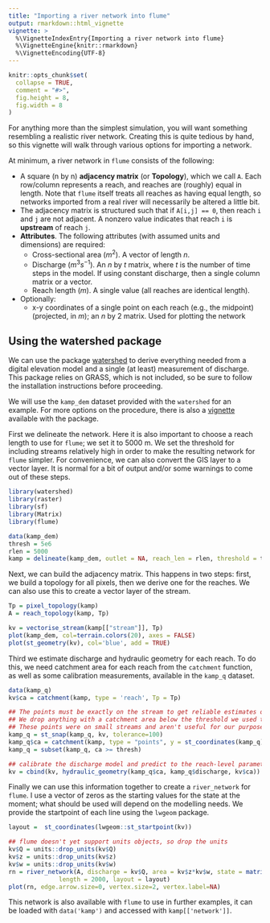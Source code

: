 ```yaml
---
title: "Importing a river network into flume"
output: rmarkdown::html_vignette
vignette: >
  %\VignetteIndexEntry{Importing a river network into flume}
  %\VignetteEngine{knitr::rmarkdown}
  %\VignetteEncoding{UTF-8}
---
```


```r
knitr::opts_chunk$set(
  collapse = TRUE,
  comment = "#>",
  fig.height = 8,
  fig.width = 8
)
```


For anything more than the simplest simulation, you will want something resembling a realistic river network. Creating this is quite tedious by hand, so this vignette will walk through various options for importing a network.

At minimum, a river network in `flume` consists of the following:

  * A square (n by n) **adjacency matrix** (or **Topology**), which we call `A`. Each row/column represents a reach, and reaches are (roughly) equal in length. Note that `flume` itself treats all reaches as having equal length, so networks imported from a real river will necessarily be altered a little bit. 
  * The adjacency matrix is structured such that if `A[i,j] == 0`, then reach `i` and `j` are not adjacent. A nonzero value indicates that reach `i` is **upstream** of reach `j`.
  * **Attributes**. The following attributes (with assumed units and dimensions) are required:
    - Cross-sectional area ($m^2$). A vector of length $n$.
    - Discharge ($m^3s^{-1}$). An $n$ by $t$ matrix, where $t$ is the number of time steps in the model. If using constant discharge, then a single column matrix or a vector.
    - Reach length ($m$). A single value (all reaches are identical length).
  * Optionally:
    - x-y coordinates of a single point on each reach (e.g., the midpoint) (projected, in $m$); an $n$ by 2 matrix. Used for plotting the network

## Using the watershed package

We can use the package [watershed](https://github/com/flee-group/watershed) to derive everything needed from a digital elevation model and a single (at least) measurement of discharge. This package relies on GRASS, which is not included, so be sure to follow the installation instructions before proceeding.

We will use the `kamp_dem` dataset provided with the `watershed` for an example. For more options on the procedure, there is also a [vignette](https://flee-group.github.io/watershed/watershed) available with the package.

First we delineate the network. Here it is also important to choose a reach length to use for `flume`; we set it to 5000 m. We set the threshold for including streams relatively high in order to make the resulting network for `flume` simpler. For convenience, we can also convert the GIS layer to a vector layer. It is normal for a bit of output and/or some warnings to come out of these steps.

```r
library(watershed)
library(raster)
library(sf)
library(Matrix)
library(flume)

data(kamp_dem)
thresh = 5e6
rlen = 5000
kamp = delineate(kamp_dem, outlet = NA, reach_len = rlen, threshold = thresh)
```

Next, we can build the adjacency matrix. This happens in two steps: first, we build a topology for all pixels, then we derive one for the reaches. We can also use this to create a vector layer of the stream.

```r
Tp = pixel_topology(kamp)
A = reach_topology(kamp, Tp)

kv = vectorise_stream(kamp[["stream"]], Tp)
plot(kamp_dem, col=terrain.colors(20), axes = FALSE)
plot(st_geometry(kv), col='blue', add = TRUE)

```

Third we estimate discharge and hydraulic geometry for each reach. To do this, we need catchment area for each reach from the `catchment` function, as well as some calibration measurements, available in the `kamp_q` dataset.

```r
data(kamp_q)
kv$ca = catchment(kamp, type = 'reach', Tp = Tp)

## The points must be exactly on the stream to get reliable estimates of catchment area
## We drop anything with a catchment area below the threshold we used to make the network
## These points were on small streams and aren't useful for our purposes
kamp_q = st_snap(kamp_q, kv, tolerance=100)
kamp_q$ca = catchment(kamp, type = "points", y = st_coordinates(kamp_q))
kamp_q = subset(kamp_q, ca >= thresh)

## calibrate the discharge model and predict to the reach-level parameters
kv = cbind(kv, hydraulic_geometry(kamp_q$ca, kamp_q$discharge, kv$ca))

```

Finally we can use this information together to create a `river_network` for `flume`. I use a vector of zeros as the starting values for the state at the moment; what should be used will depend on the modelling needs. We provide the startpoint of each line using the `lwgeom` package.

```r
layout =  st_coordinates(lwgeom::st_startpoint(kv))

## flume doesn't yet support units objects, so drop the units
kv$Q = units::drop_units(kv$Q)
kv$z = units::drop_units(kv$z)
kv$w = units::drop_units(kv$w)
rn = river_network(A, discharge = kv$Q, area = kv$z*kv$w, state = matrix(0, nrow=nrow(A), ncol=1), 
              length = 2000, layout = layout)
plot(rn, edge.arrow.size=0, vertex.size=2, vertex.label=NA)

```

This network is also available with `flume` to use in further examples, it can be loaded with `data('kamp')` and accessed with `kamp[['network']]`.

